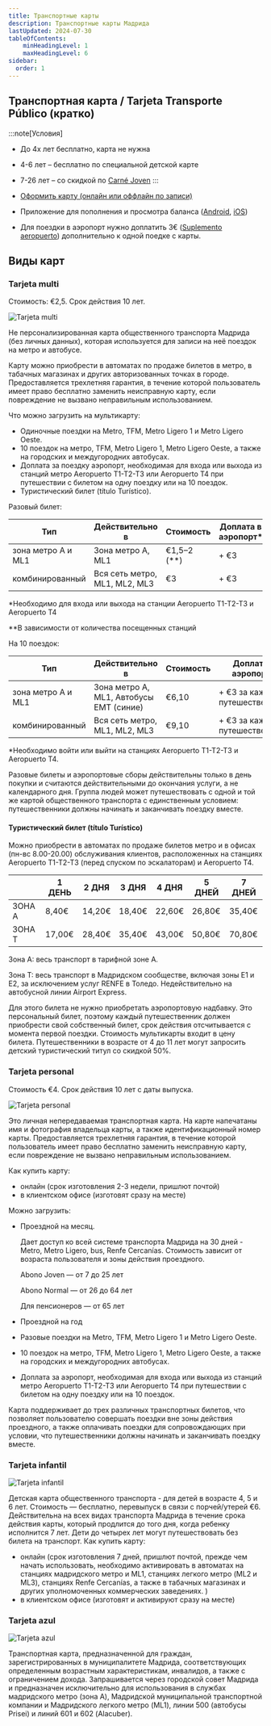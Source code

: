 ```yaml
---
title: Транспортные карты
description: Транспортные карты Мадрида
lastUpdated: 2024-07-30
tableOfContents:
    minHeadingLevel: 1
    maxHeadingLevel: 6
sidebar:
  order: 1
---
```





<LinkCard title="Карты метро" href="https://www.metromadrid.es/es/viaja-en-metro/plano-de-metro-de-madrid" />

<LinkCard title="Карта тарифных зон" href="https://crtm.es/billetes-y-tarifas/zonas-tarifarias/?zona=A&lang=es" />

<LinkCard title="Карта электричек Cercanías" href="https://www.crtm.es/media/14apxtll/cercanias.pdf" />

## Транспортная карта / Tarjeta Transporte Público (кратко)

:::note[Условия]
- До 4х лет бесплатно, карта не нужна
- 4-6 лет – бесплатно по специальной детской карте
- 7-26 лет – со скидкой по [Carné Joven](https://carnejovenmadrid.com/)
:::

- [Оформить карту (онлайн или оффлайн по записи)](https://tarjetatransportepublico.crtm.es/CRTM-ABONOS/home.aspx)
- Приложение для пополнения и просмотра баланса ([Android](https://play.google.com/store/apps/details?id=com.crtm.recarga&hl=es), [iOS](https://apps.apple.com/es/app/tarjeta-transporte/id1619770175?l=en-GB))
- Для поездки в аэропорт нужно доплатить 3€ ([Suplemento aeropuerto](https://www.aena.es/es/adolfo-suarez-madrid-barajas/como-llegar/metro.html#:~:text=Suplemento%20aeropuerto%3A%203%20%E2%82%AC,viajes%20metrob%C3%BAs%20y%20sencillo%20combinado)) дополнительно к одной поедке с карты.

## Виды карт

### Tarjeta multi
Стоимость: €2,5. Срок действия 10 лет.

![Tarjeta multi](../../../assets/images/tarjeta_multi.png)

Не персонализированная карта общественного транспорта Мадрида (без личных данных),
которая используется для записи на неё поездок на метро и автобусе.

Карту можно приобрести в автоматах по продаже билетов в метро, в табачных магазинах и других авторизованных точках в городе.
Предоставляется трехлетняя гарантия, в течение которой пользователь имеет право бесплатно заменить неисправную карту,
если повреждение не вызвано неправильным использованием.

Что можно загрузить на мультикарту:
- Одиночные поездки на Metro, TFM, Metro Ligero 1 и Metro Ligero Oeste.
- 10 поездок на метро, TFM, Metro Ligero 1, Metro Ligero Oeste, а также на городских и междугородних автобусах.
- Доплата за поездку аэропорт, необходимая для входа или выхода из станций метро Aeropuerto T1-T2-T3 или Aeropuerto T4
при путешествии с билетом на одну поездку или на 10 поездок.
- Туристический билет (título Turístico).

Разовый билет:


| Тип  | Действительно в | Стоимость | Доплата в аэропорт* |
| ------------- | ------------- | ------------- | ------------- |
| зона метро А и ML1  | Зона метро A, ML1 | €1,5–2 (**) | + €3 |
| комбинированный  | Вся сеть метро, ML1, ML2, ML3 | €3 | + €3 |

*Необходимо для входа или выхода на станции Aeropuerto T1-T2-T3 и Aeropuerto T4

**В зависимости от количества посещенных станций

На 10 поездок:

| Тип  | Действительно в | Стоимость | Доплата в аэропорт* |
| ------------- | ------------- | ------------- | ------------- |
| зона метро А и ML1  | Зона метро A, ML1, Автобусы ЕМТ (синие)  | €6,10 | + €3 за каждого путешественника |
| комбинированный  | Вся сеть метро, ML1, ML2, ML3 | €9,10 | + €3 за каждого путешественника |

*Необходимо войти или выйти на станциях Aeropuerto T1-T2-T3 и Aeropuerto T4.

Разовые билеты и аэропортовые сборы действительны только в день покупки и считаются действительными до окончания услуги,
а не календарного дня.
Группа людей может путешествовать с одной и той же картой общественного транспорта с единственным условием:
путешественники должны начинать и заканчивать поездку вместе.


#### Туристический билет (título Turístico)


Можно приобрести в автоматах по продаже билетов метро и в офисах (пн-вс 8.00-20.00) обслуживания клиентов,
расположенных на станциях Aeropuerto T1-T2-T3 (перед спуском по эскалаторам) и Aeropuerto T4.

| | 1 ДЕНЬ | 2 ДНЯ | 3 ДНЯ | 4 ДНЯ | 5 ДНЕЙ | 7 ДНЕЙ |
| ------ | ------- | ------ | ------- | ------ | ------- | ------- |
| ЗОНА А | 8,40€ | 14,20€ | 18,40€ | 22,60€ | 26,80€ | 35,40€ |
| ЗОНА T | 17,00€ | 28,40€ | 35,40€ | 43,00€ | 50,80€ | 70,80€ |

Зона A: весь транспорт в тарифной зоне A.

Зона T: весь транспорт в Мадридском сообществе, включая зоны E1 и E2, за исключением услуг RENFE в Толедо.
Недействительно на автобусной линии Airport Express.

Для этого билета не нужно приобретать аэропортовую надбавку.
Это персональный билет, поэтому каждый путешественник должен приобрести свой собственный билет,
срок действия отсчитывается с момента первой поездки. Стоимость мультикарты входит в цену билета.
Путешественники в возрасте от 4 до 11 лет могут запросить детский туристический титул со скидкой 50%.


### Tarjeta personal
Стоимость €4. Срок действия 10 лет с даты выпуска.

![Tarjeta personal](../../../assets/images/tarjeta_personal.png)

Это личная непередаваемая транспортная карта.
На карте напечатаны имя и фотография владельца карты, а также идентификационный номер карты.
Предоставляется трехлетняя гарантия, в течение которой пользователь имеет право бесплатно заменить неисправную карту,
если повреждение не вызвано неправильным использованием.

Как купить карту:
- онлайн (срок изготовления 2-3 недели, пришлют почтой)
- в клиентском офисе (изготовят сразу на месте)

Можно загрузить:
- Проездной на месяц.

    Дает доступ ко всей системе транспорта Мадрида на 30 дней - Metro, Metro Ligero, bus, Renfe Cercanías.
    Стоимость зависит от возраста пользователя и зоны действия проездного.

    Abono Joven — от 7 до 25 лет

    Abono Normal — от 26 до 64 лет

    Для пенсионеров — от 65 лет

- Проездной на год
- Разовые поездки на Metro, TFM, Metro Ligero 1 и Metro Ligero Oeste.
- 10 поездок на метро, TFM, Metro Ligero 1, Metro Ligero Oeste, а также на городских и междугородних автобусах.
- Доплата за аэропорт, необходимая для входа или выхода из станций метро Aeropuerto T1-T2-T3 или Aeropuerto T4
при путешествии с билетом на одну поездку или на 10 поездок.

Карта поддерживает до трех различных транспортных билетов, что позволяет пользователю совершать поездки вне зоны действия
проездного, а также оплачивать поездки для сопровождающих при условии, что путешественники должны начинать и заканчивать поездку
вместе.



### Tarjeta infantil

![Tarjeta infantil](../../../assets/images/tarjeta_infantil.png)

Детская карта общественного транспорта - для детей в возрасте 4, 5 и 6 лет.
Стоимость — бесплатно, перевыпуск в связи с порчей/утерей €6.
Действительна на всех видах транспорта Мадрида в течение срока действия карты, который продлится до того дня, когда ребенку исполнится 7 лет.
Дети до четырех лет могут путешествовать без билета на транспорт.
Как купить карту:
- онлайн (срок изготовления 7 дней, пришлют почтой, прежде чем начать использовать,
необходимо активировать в автоматах на станциях мадридского метро и ML1, станциях легкого метро (ML2 и ML3),
станциях Renfe Cercanías, а также в табачных магазинах и других уполномоченных коммерческих заведениях. )
- в клиентском офисе (изготовят и активируют сразу на месте)



### Tarjeta azul

![Tarjeta azul](../../../assets/images/tarjeta_azul.png)


Транспортная карта, предназначенной для граждан, зарегистрированных в муниципалитете Мадрида,
соответствующих определенным возрастным характеристикам, инвалидов, а также с ограничением дохода.
Запрашивается через городской совет Мадрида и предназначен исключительно для использования в службах мадридского метро (зона A),
Мадридской муниципальной транспортной компании и Мадридского легкого метро (ML1), линии 500 (автобусы Prisei)
и линий 601 и 602 (Alacuber).
